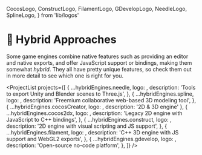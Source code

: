   CocosLogo,
  ConstructLogo,
  FilamentLogo,
  GDevelopLogo,
  NeedleLogo,
  SplineLogo,
} from 'lib/logos'

# 🧬 Hybrid Approaches

Some game engines combine native features such as providing an editor and native exports, and offer JavaScript support or bindings, making them somewhat _hybrid_. They all have pretty unique features, so check them out in more detail to see which one is right for you.

<ProjectList
  projects={[
    {
      ...hybridEngines.needle,
      logo: <NeedleLogo />,
      description: 'Tools to export Unity and Blender scenes to Three.js',
    },
    {
      ...hybridEngines.spline,
      logo: <SplineLogo />,
      description: 'Freemium collaborative web-based 3D modeling tool',
    },
    { ...hybridEngines.cocosCreator, logo: <CocosLogo />, description: '2D & 3D engine' },
    {
      ...hybridEngines.cocos2dx,
      logo: <CocosLogo />,
      description: 'Legacy 2D engine with JavaScript to C++ bindings',
    },
    {
      ...hybridEngines.construct,
      logo: <ConstructLogo />,
      description: '2D engine with visual scripting and JS support',
    },
    {
      ...hybridEngines.filament,
      logo: <FilamentLogo />,
      description: 'C++ 3D engine with JS support and WebGL2 exports',
    },
    {
      ...hybridEngines.gdevelop,
      logo: <GDevelopLogo />,
      description: 'Open-source no-code platform',
    },
  ]}
/>
